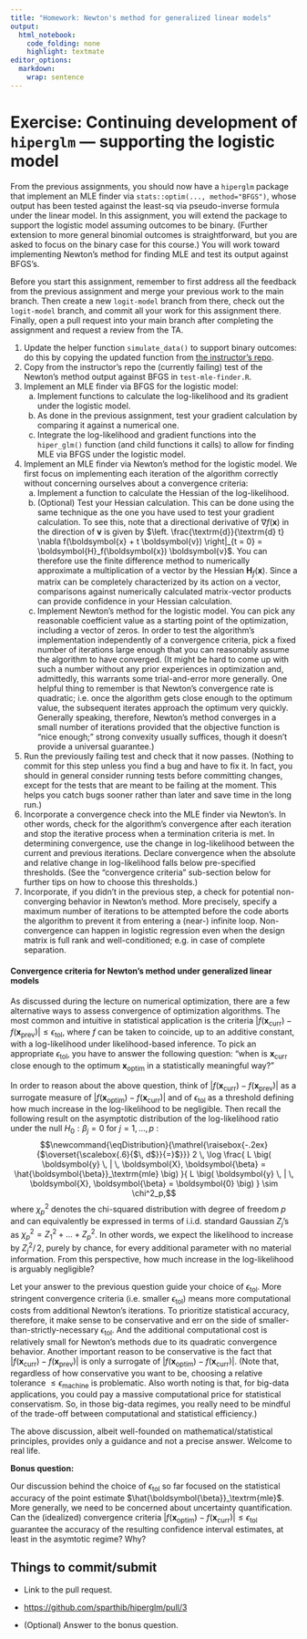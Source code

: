 ```yaml
---
title: "Homework: Newton's method for generalized linear models"
output:
  html_notebook: 
    code_folding: none
    highlight: textmate
editor_options: 
  markdown: 
    wrap: sentence
---
```


# Exercise: Continuing development of `hiperglm` — supporting the logistic model

From the previous assignments, you should now have a `hiperglm` package that implement an MLE finder via `stats::optim(..., method="BFGS")`, whose output has been tested against the least-sq via pseudo-inverse formula under the linear model.
In this assignment, you will extend the package to support the logistic model assuming outcomes to be binary.
(Further extension to more general binomial outcomes is straightforward, but you are asked to focus on the binary case for this course.) You will work toward implementing Newton's method for finding MLE and test its output against BFGS's.

Before you start this assignment, remember to first address all the feedback from the previous assignment and merge your previous work to the main branch.
Then create a new `logit-model` branch from there, check out the `logit-model` branch, and commit all your work for this assignment there.
Finally, open a pull request into your main branch after completing the assignment and request a review from the TA.

1.  Update the helper function `simulate_data()` to support binary outcomes: do this by copying the updated function from [the instructor's repo](https://github.com/aki-nishimura/hiperglm/tree/logit-dev-ready/).
2.  Copy from the instructor's repo the (currently failing) test of the Newton's method output against BFGS in `test-mle-finder.R`.\
3.  Implement an MLE finder via BFGS for the logistic model:
    a.  Implement functions to calculate the log-likelihood and its gradient under the logistic model.
    b.  As done in the previous assignment, test your gradient calculation by comparing it against a numerical one.
    c.  Integrate the log-likelihood and gradient functions into the `hiper_glm()` function (and child functions it calls) to allow for finding MLE via BFGS under the logistic model.
4.  Implement an MLE finder via Newton's method for the logistic model. We first focus on implementing each iteration of the algorithm correctly without concerning ourselves about a convergence criteria:
    a.  Implement a function to calculate the Hessian of the log-likelihood.
    b.  (Optional) Test your Hessian calculation. This can be done using the same technique as the one you have used to test your gradient calculation. To see this, note that a directional derivative of $\nabla f(\boldsymbol{x})$ in the direction of $\boldsymbol{v}$ is given by $\left. \frac{\textrm{d}}{\textrm{d} t} \nabla f(\boldsymbol{x} + t \boldsymbol{v}) \right|_{t = 0} = \boldsymbol{H}_f(\boldsymbol{x}) \boldsymbol{v}$. You can therefore use the finite difference method to numerically approximate a multiplication of a vector by the Hessian $\boldsymbol{H}_f(\boldsymbol{x})$. Since a matrix can be completely characterized by its action on a vector, comparisons against numerically calculated matrix-vector products can provide confidence in your Hessian calculation.
    c.  Implement Newton's method for the logistic model. You can pick any reasonable coefficient value as a starting point of the optimization, including a vector of zeros. In order to test the algorithm's implementation independently of a convergence criteria, pick a fixed number of iterations large enough that you can reasonably assume the algorithm to have converged. (It might be hard to come up with such a number without any prior experiences in optimization and, admittedly, this warrants some trial-and-error more generally. One helpful thing to remember is that Newton's convergence rate is quadratic; i.e. once the algorithm gets close enough to the optimum value, the subsequent iterates approach the optimum very quickly. Generally speaking, therefore, Newton's method converges in a small number of iterations provided that the objective function is "nice enough;" strong convexity usually suffices, though it doesn't provide a universal guarantee.)
5.  Run the previously failing test and check that it now passes. (Nothing to commit for this step unless you find a bug and have to fix it. In fact, you should in general consider running tests before committing changes, except for the tests that are meant to be failing at the moment. This helps you catch bugs sooner rather than later and save time in the long run.)
6.  Incorporate a convergence check into the MLE finder via Newton's. In other words, check for the algorithm's convergence after each iteration and stop the iterative process when a termination criteria is met. In determining convergence, use the change in log-likelihood between the current and previous iterations. Declare convergence when the absolute and relative change in log-likelihood falls below pre-specified thresholds. (See the "convergence criteria" sub-section below for further tips on how to choose this thresholds.)
7.  Incorporate, if you didn't in the previous step, a check for potential non-converging behavior in Newton's method. More precisely, specify a maximum number of iterations to be attempted before the code aborts the algorithm to prevent it from entering a (near-) infinite loop. Non-convergence can happen in logistic regression even when the design matrix is full rank and well-conditioned; e.g. in case of complete separation.

#### Convergence criteria for Newton's method under generalized linear models

As discussed during the lecture on numerical optimization, there are a few alternative ways to assess convergence of optimization algorithms.
The most common and intuitive in statistical application is the criteria $| f(\boldsymbol{x}_\textrm{curr}) - f(\boldsymbol{x}_\textrm{prev}) | \leq \epsilon_\textrm{tol}$, where $f$ can be taken to coincide, up to an additive constant, with a log-likelihood under likelihood-based inference.
To pick an appropriate $\epsilon_\textrm{tol}$, you have to answer the following question: "when is $\boldsymbol{x}_\textrm{curr}$ close enough to the optimum $\boldsymbol{x}_\textrm{optim}$ in a statistically meaningful way?"

In order to reason about the above question, think of $| f(\boldsymbol{x}_\textrm{curr}) - f(\boldsymbol{x}_\textrm{prev}) |$ as a surrogate measure of $| f(\boldsymbol{x}_\textrm{optim}) - f(\boldsymbol{x}_\textrm{curr}) |$ and of $\epsilon_\textrm{tol}$ as a threshold defining how much increase in the log-likelihood to be negligible.
Then recall the following result on the asymptotic distribution of the log-likelihood ratio under the null $H_0: \beta_j = 0 \text{ for } j = 1, \ldots, p$ : $$\newcommand{\eqDistribution}{\mathrel{\raisebox{-.2ex}{$\overset{\scalebox{.6}{$\, d$}}{=}$}}}
2 \, \log \frac{
  L \big( \boldsymbol{y} \, | \, \boldsymbol{X}, \boldsymbol{\beta} = \hat{\boldsymbol{\beta}}_\textrm{mle} \big)
}{
  L \big( \boldsymbol{y} \, | \, \boldsymbol{X}, \boldsymbol{\beta} = \boldsymbol{0} \big)
} \sim \chi^2_p,$$ where $\chi^2_p$ denotes the chi-squared distribution with degree of freedom $p$ and can equivalently be expressed in terms of i.i.d. standard Gaussian $Z_j$'s as $\chi^2_p = Z_1^2 + \ldots + Z_p^2$.
In other words, we expect the likelihood to increase by $Z_j^2 / \, 2$, purely by chance, for every additional parameter with no material information.
From this perspective, how much increase in the log-likelihood is arguably negligible?

Let your answer to the previous question guide your choice of $\epsilon_\textrm{tol}$.
More stringent convergence criteria (i.e. smaller $\epsilon_\textrm{tol}$) means more computational costs from additional Newton's iterations.
To prioritize statistical accuracy, therefore, it make sense to be conservative and err on the side of smaller-than-strictly-necessary $\epsilon_\textrm{tol}$.
And the additional computational cost is relatively small for Newton's methods due to its quadratic convergence behavior.
Another important reason to be conservative is the fact that $| f(\boldsymbol{x}_\textrm{curr}) - f(\boldsymbol{x}_\textrm{prev}) |$ is only a surrogate of $| f(\boldsymbol{x}_\textrm{optim}) - f(\boldsymbol{x}_\textrm{curr}) |$.
(Note that, regardless of how conservative you want to be, choosing a relative tolerance $\leq \epsilon_\textrm{machine}$ is problematic. Also worth noting is that, for big-data applications, you could pay a massive computational price for statistical conservatism. So, in those big-data regimes, you really need to be mindful of the trade-off between computational and statistical efficiency.)

The above discussion, albeit well-founded on mathematical/statistical principles, provides only a guidance and not a precise answer.
Welcome to real life.

**Bonus question:**

Our discussion behind the choice of $\epsilon_\textrm{tol}$ so far focused on the statistical accuracy of the point estimate $\hat{\boldsymbol{\beta}}_\textrm{mle}$.
More generally, we need to be concerned about uncertainty quantification.
Can the (idealized) convergence criteria $| f(\boldsymbol{x}_\textrm{optim}) - f(\boldsymbol{x}_\textrm{curr}) | \leq \epsilon_\textrm{tol}$ guarantee the accuracy of the resulting confidence interval estimates, at least in the asymtotic regime?
Why?

## Things to commit/submit

-   Link to the pull request.

-   <https://github.com/sparthib/hiperglm/pull/3>

-   (Optional) Answer to the bonus question.
